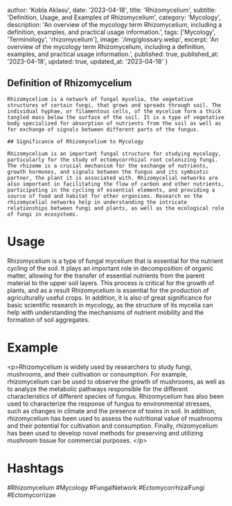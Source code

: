 
  author: 'Kobla Aklasu',
  date: '2023-04-18',
  title: 'Rhizomycelium',
  subtitle: 'Definition, Usage, and Examples of Rhizomycelium',
  category: 'Mycology',
  description: 'An overview of the mycology term Rhizomycelium, including a definition, examples, and practical usage information.',
  tags: ['Mycology', 'Terminology', 'rhizomycelium'],
  image: '/img/glossary.webp',
  excerpt: 'An overview of the mycology term Rhizomycelium, including a definition, examples, and practical usage information.',
  published: true,
  published_at: '2023-04-18',
  updated: true,
  updated_at: '2023-04-18'
}




## Definition of Rhizomycelium
    
    Rhizomycelium is a network of fungal mycelia, the vegetative structures of certain fungi, that grows and spreads through soil. The individual hyphae, or filamentous cells, of the mycelium form a thick tangled mass below the surface of the soil. It is a type of vegetative body specialized for absorption of nutrients from the soil as well as for exchange of signals between different parts of the fungus. 
    
    ## Significance of Rhizomycelium to Mycology
    
    Rhizomycelium is an important fungal structure for studying mycology, particularly for the study of ectomycorrhizal root colonizing fungi. The rhizome is a crucial mechanism for the exchange of nutrients, growth hormones, and signals between the fungus and its symbiotic partner, the plant it is associated with. Rhizomycelial networks are also important in facilitating the flow of carbon and other nutrients, participating in the cycling of essential elements, and providing a source of food and habitat for other organisms. Research on the rhizomycelial networks help in understanding the intricate relationships between fungi and plants, as well as the ecological role of fungi in ecosystems.

# Usage

Rhizomycelium is a type of fungal mycelium that is essential for the nutrient cycling of the soil. It plays an important role in decomposition of organic matter, allowing for the transfer of essential nutrients from the parent material to the upper soil layers. This process is critical for the growth of plants, and as a result Rhizomycelium is essential for the production of agriculturally useful crops. In addition, it is also of great significance for basic scientific research in mycology, as the structure of its mycelia can help with understanding the mechanisms of nutrient mobility and the formation of soil aggregates.

# Example

&lt;p&gt;Rhizomycelium is widely used by researchers to study fungi, mushrooms, and their cultivation or consumption. For example, rhizomycelium can be used to observe the growth of mushrooms, as well as to analyze the metabolic pathways responsible for the different characteristics of different species of fungus. Rhizomycelium has also been used to characterize the response of fungus to environmental stresses, such as changes in climate and the presence of toxins in soil. In addition, rhizomycelium has been used to assess the nutritional value of mushrooms and their potential for cultivation and consumption. Finally, rhizomycelium has been used to develop novel methods for preserving and utilizing mushroom tissue for commercial purposes. &lt;/p&gt;

# Hashtags

#Rhizomycelium #Mycology #FungalNetwork #EctomycorrhizalFungi #Ectomycorrizae

